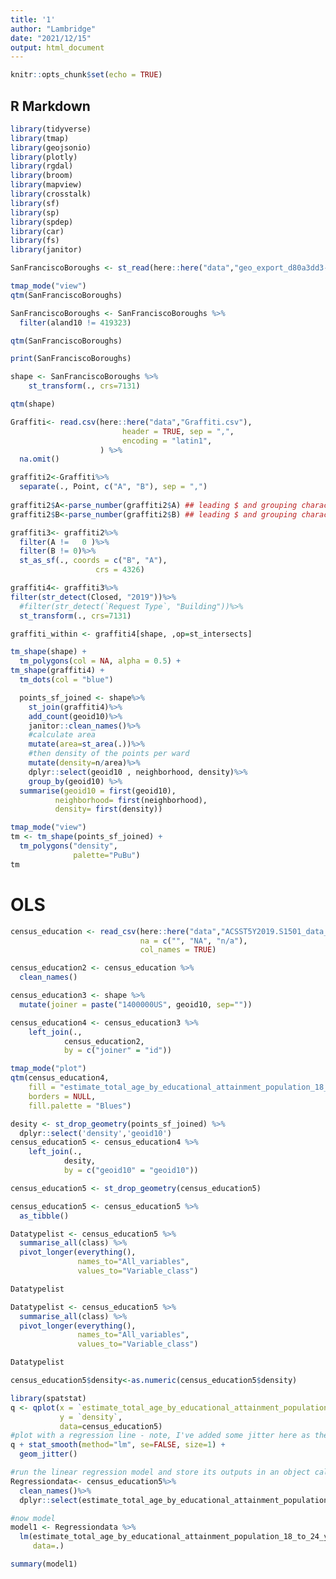 ```yaml
---
title: '1'
author: "Lambridge"
date: "2021/12/15"
output: html_document
---
```


```r
knitr::opts_chunk$set(echo = TRUE)
```

## R Markdown

```r
library(tidyverse)
library(tmap)
library(geojsonio)
library(plotly)
library(rgdal)
library(broom)
library(mapview)
library(crosstalk)
library(sf)
library(sp)
library(spdep)
library(car)
library(fs)
library(janitor)
```

```r
SanFranciscoBoroughs <- st_read(here::here("data","geo_export_d80a3dd3-412b-48e6-ad9c-c5c6349fcbbf.shp"))
```

```r
tmap_mode("view")
qtm(SanFranciscoBoroughs)
```

```r
SanFranciscoBoroughs <- SanFranciscoBoroughs %>% 
  filter(aland10 != 419323)
```

```r
qtm(SanFranciscoBoroughs)
```

```r
print(SanFranciscoBoroughs)
```

```r
shape <- SanFranciscoBoroughs %>%
    st_transform(., crs=7131)
```

```r
qtm(shape)
```

```r
Graffiti<- read.csv(here::here("data","Graffiti.csv"), 
                         header = TRUE, sep = ",",  
                         encoding = "latin1",
                    ) %>% 
  na.omit()
```

```r
graffiti2<-Graffiti%>%
  separate(., Point, c("A", "B"), sep = ",")
  
graffiti2$A<-parse_number(graffiti2$A) ## leading $ and grouping character , ignored删除数据之前的非
graffiti2$B<-parse_number(graffiti2$B) ## leading $ and grouping character , ignored

graffiti3<- graffiti2%>%
  filter(A !=	0 )%>%
  filter(B != 0)%>%
  st_as_sf(., coords = c("B", "A"), 
                   crs = 4326)

graffiti4<- graffiti3%>%
filter(str_detect(Closed, "2019"))%>%
  #filter(str_detect(`Request Type`, "Building"))%>%
  st_transform(., crs=7131)
```

```r
graffiti_within <- graffiti4[shape, ,op=st_intersects]

tm_shape(shape) +
  tm_polygons(col = NA, alpha = 0.5) +
tm_shape(graffiti4) +
  tm_dots(col = "blue")
```

```r

  points_sf_joined <- shape%>%
    st_join(graffiti4)%>%
    add_count(geoid10)%>%
    janitor::clean_names()%>%
    #calculate area
    mutate(area=st_area(.))%>%
    #then density of the points per ward
    mutate(density=n/area)%>%
    dplyr::select(geoid10 , neighborhood, density)%>%
    group_by(geoid10) %>%         
  summarise(geoid10 = first(geoid10),
          neighborhood= first(neighborhood),
          density= first(density))
```

```r
tmap_mode("view")
tm <- tm_shape(points_sf_joined) + 
  tm_polygons("density", 
              palette="PuBu")
tm
```

# OLS

```r
census_education <- read_csv(here::here("data","ACSST5Y2019.S1501_data_with_overlays_2021-12-08T045521.csv"),skip=1,
                             na = c("", "NA", "n/a"),
                             col_names = TRUE)
```

```r
census_education2 <- census_education %>% 
  clean_names()
```

```r
census_education3 <- shape %>%
  mutate(joiner = paste("1400000US", geoid10, sep=""))
```

```r
census_education4 <- census_education3 %>%
    left_join(.,
            census_education2, 
            by = c("joiner" = "id"))
```

```r
tmap_mode("plot")
qtm(census_education4, 
    fill = "estimate_total_age_by_educational_attainment_population_18_to_24_years_less_than_high_school_graduate", 
    borders = NULL,  
    fill.palette = "Blues")
```

```r
desity <- st_drop_geometry(points_sf_joined) %>% 
  dplyr::select('density','geoid10')
census_education5 <- census_education4 %>%
    left_join(.,
            desity, 
            by = c("geoid10" = "geoid10"))
```

```r
census_education5 <- st_drop_geometry(census_education5)
```

```r
census_education5 <- census_education5 %>% 
  as_tibble()
```

```r
Datatypelist <- census_education5 %>% 
  summarise_all(class) %>%
  pivot_longer(everything(), 
               names_to="All_variables", 
               values_to="Variable_class")

Datatypelist
```

```r
Datatypelist <- census_education5 %>% 
  summarise_all(class) %>%
  pivot_longer(everything(), 
               names_to="All_variables", 
               values_to="Variable_class")

Datatypelist
```

```r
census_education5$density<-as.numeric(census_education5$density)
```

```r
library(spatstat)
q <- qplot(x = `estimate_total_age_by_educational_attainment_population_18_to_24_years_less_than_high_school_graduate`, 
           y = `density`, 
           data=census_education5)
#plot with a regression line - note, I've added some jitter here as the x-scale is rounded
q + stat_smooth(method="lm", se=FALSE, size=1) + 
  geom_jitter()

```

```r
#run the linear regression model and store its outputs in an object called model1
Regressiondata<- census_education5%>%
  clean_names()%>%
  dplyr::select(estimate_total_age_by_educational_attainment_population_18_to_24_years_less_than_high_school_graduate,density)

#now model
model1 <- Regressiondata %>%
  lm(estimate_total_age_by_educational_attainment_population_18_to_24_years_less_than_high_school_graduate ~density,
     data=.)
```

```r
summary(model1)
```

